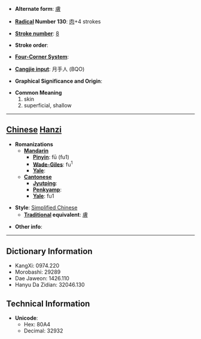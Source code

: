 * '''Alternate form''': [[膚]]

* '''[[Wiktionary:Chinese radical index| Radical]] Number 130''': [[Wiktionary:Chinese radical index 肉|肉]]+4 strokes

* '''[[Wiktionary:Chinese total strokes index|Stroke number]]''': [[Wiktionary:Chinese total strokes index 8|8]]

* '''Stroke order''': 

* '''[[Wiktionary:Chinese four corner index|Four-Corner System]]''': 

* '''[[Wiktionary:Chinese Cangjie index|Cangjie input]]''': 月手人 (BQO)

* '''Graphical Significance and Origin''': 

* '''Common Meaning'''
*#skin
*# superficial, shallow


----

== [[Chinese]] [[Hanzi]] ==

* '''Romanizations'''
** '''[[Mandarin]]'''
*** '''[[Pinyin]]''': fū (fu1)
*** '''[[Wade-Giles]]''': fu<sup>1</sup>
*** '''[[Yale]]''': 
** '''[[Cantonese]]'''
*** '''[[Jyutping]]''':
*** '''[[Penkyamp]]''': 
*** '''[[Yale]]''': fu1

* '''Style''': [[Simplified Chinese]] 
** '''[[Traditional Chinese|Traditional]] equivalent''': [[膚]]

* '''Other info''': 

----

== Dictionary Information ==

* KangXi: 0974.220
* Morobashi: 29289
* Dae Jaweon: 1426.110
* Hanyu Da Zidian: 32046.130

== Technical Information ==

* '''Unicode''':
** Hex: 80A4
** Decimal: 32932